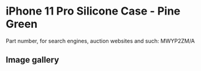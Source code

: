 
# iPhone 11 Pro Silicone Case - Pine Green

Part number, for search engines, auction websites and such: MWYP2ZM/A

## Image gallery

<div style={{ width: "768px" }}>
  <GalleryComponent
    images={[
      {
        original: "/everysource/MWYP2.webp",
        thumbnail: "/everypreview/MWYP2.webp",
      },
      {
        original: "/everysource/MWYP2_AV1.webp",
        thumbnail: "/everypreview/MWYP2_AV1.webp",
      },
      {
        original: "/everysource/MWYP2_AV2.webp",
        thumbnail: "/everypreview/MWYP2_AV2.webp",
      },
      {
        original: "/everysource/MWYP2_AV3.webp",
        thumbnail: "/everypreview/MWYP2_AV3.webp",
      },
      {
        original: "/everysource/MWYP2_AV4.webp",
        thumbnail: "/everypreview/MWYP2_AV4.webp",
      },
      {
        original: "/everysource/MWYP2_AV5.webp",
        thumbnail: "/everypreview/MWYP2_AV5.webp",
      }
    ]}
  />
</div>